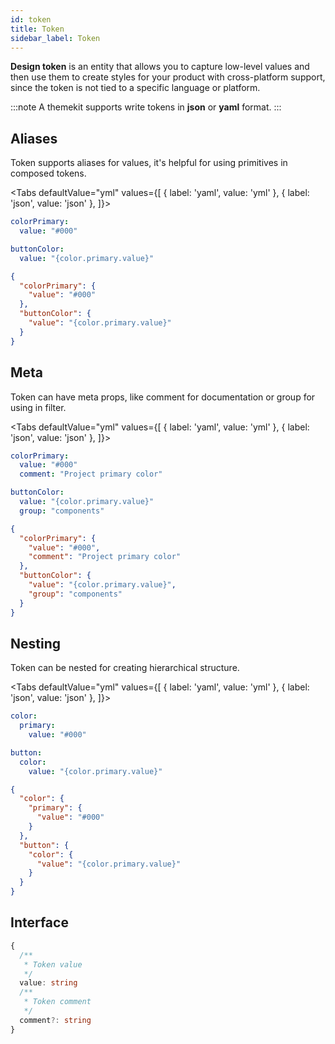 ```yaml
---
id: token
title: Token
sidebar_label: Token
---
```



**Design token** is an entity that allows you to capture low-level values and then use them to create styles for your product with cross-platform support, since the token is not tied to a specific language or platform.

:::note
A themekit supports write tokens in **json** or **yaml** format.
:::

## Aliases

Token supports aliases for values, it's helpful for using primitives in composed tokens.

<Tabs
  defaultValue="yml"
  values={[
    { label: 'yaml', value: 'yml' },
    { label: 'json', value: 'json' },
]}>
  <TabItem value="yml">

  ```yml
  colorPrimary:
    value: "#000"

  buttonColor:
    value: "{color.primary.value}"
  ```

  </TabItem>
  <TabItem value="json">

  ```json
  {
    "colorPrimary": {
      "value": "#000"
    },
    "buttonColor": {
      "value": "{color.primary.value}"
    }
  }
  ```

  </TabItem>
</Tabs>

## Meta

Token can have meta props, like comment for documentation or group for using in filter.

<Tabs
  defaultValue="yml"
  values={[
    { label: 'yaml', value: 'yml' },
    { label: 'json', value: 'json' },
]}>
  <TabItem value="yml">

  ```yml
  colorPrimary:
    value: "#000"
    comment: "Project primary color"

  buttonColor:
    value: "{color.primary.value}"
    group: "components"
  ```

  </TabItem>
  <TabItem value="json">

  ```json
  {
    "colorPrimary": {
      "value": "#000",
      "comment": "Project primary color"
    },
    "buttonColor": {
      "value": "{color.primary.value}",
      "group": "components"
    }
  }
  ```

  </TabItem>
</Tabs>

## Nesting

Token can be nested for creating hierarchical structure.

<Tabs
  defaultValue="yml"
  values={[
    { label: 'yaml', value: 'yml' },
    { label: 'json', value: 'json' },
]}>
  <TabItem value="yml">

  ```yml
  color:
    primary:
      value: "#000"

  button:
    color:
      value: "{color.primary.value}"
  ```

  </TabItem>
  <TabItem value="json">

  ```json
  {
    "color": {
      "primary": {
        "value": "#000"
      }
    },
    "button": {
      "color": {
        "value": "{color.primary.value}"
      }
    }
  }
  ```

  </TabItem>
</Tabs>

## Interface

```ts
{
  /**
   * Token value
   */
  value: string
  /**
   * Token comment
   */
  comment?: string
}
```
